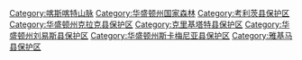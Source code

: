 [[Category:喀斯喀特山脉|Category:喀斯喀特山脉]]
[[Category:华盛顿州国家森林|Category:华盛顿州国家森林]]
[[Category:考利茨县保护区|Category:考利茨县保护区]]
[[Category:华盛顿州克拉克县保护区|Category:华盛顿州克拉克县保护区]]
[[Category:克里基塔特县保护区|Category:克里基塔特县保护区]]
[[Category:华盛顿州刘易斯县保护区|Category:华盛顿州刘易斯县保护区]]
[[Category:华盛顿州斯卡梅尼亚县保护区|Category:华盛顿州斯卡梅尼亚县保护区]]
[[Category:雅基马县保护区|Category:雅基马县保护区]]